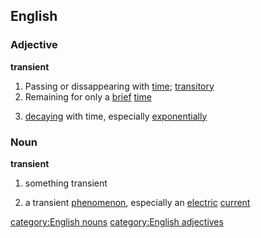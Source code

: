 ==English==
===Adjective===
'''transient'''
# Passing or dissappearing with [[time]]; [[transitory]]
# Remaining for only a [[brief]] [[time]]
#{{physics}} [[decaying]] with time, especially [[exponentially]]
===Noun===
'''transient'''
# something transient
#{{physics}} a transient [[phenomenon]], especially an [[electric]] [[current]]
[[category:English nouns]]
[[category:English adjectives]]